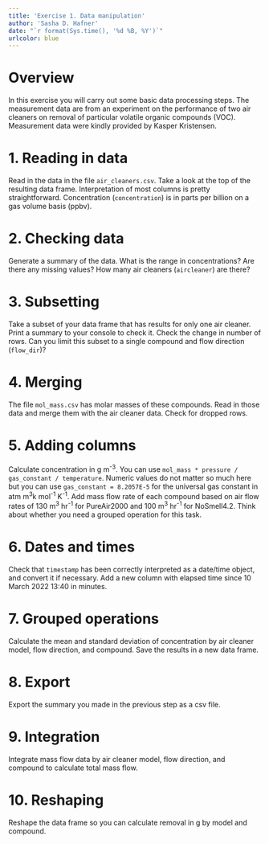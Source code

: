 ```yaml
---
title: 'Exercise 1. Data manipulation'
author: 'Sasha D. Hafner'
date: "`r format(Sys.time(), '%d %B, %Y')`"
urlcolor: blue
---
```


# Overview
In this exercise you will carry out some basic data processing steps.
The measurement data are from an experiment on the performance of two air cleaners on removal of particular volatile organic compounds (VOC).
Measurement data were kindly provided by Kasper Kristensen.

# 1. Reading in data
Read in the data in the file `air_cleaners.csv`.
Take a look at the top of the resulting data frame.
Interpretation of most columns is pretty straightforward.
Concentration (`concentration`) is in parts per billion on a gas volume basis (ppbv).

# 2. Checking data
Generate a summary of the data.
What is the range in concentrations?
Are there any missing values?
How many air cleaners (`aircleaner`) are there?

# 3. Subsetting
Take a subset of your data frame that has results for only one air cleaner.
Print a summary to your console to check it.
Check the change in number of rows.
Can you limit this subset to a single compound and flow direction (`flow_dir`)?

# 4. Merging
The file `mol_mass.csv` has molar masses of these compounds.
Read in those data and merge them with the air cleaner data.
Check for dropped rows.

# 5. Adding columns
Calculate concentration in g m^-3^.
You can use `mol_mass * pressure / gas_constant / temperature`.
Numeric values do not matter so much here but you can use `gas_constant = 8.2057E-5` for the universal gas constant in atm m^3^k mol^-1^ K^-1^.
Add mass flow rate of each compound based on air flow rates of 130 m^3^ hr^-1^ for PureAir2000 and 100 m^3^ hr^-1^ for NoSmell4.2.
Think about whether you need a grouped operation for this task.

# 6. Dates and times
Check that `timestamp` has been correctly interpreted as a date/time object, and convert it if necessary.
Add a new column with elapsed time since 10 March 2022 13:40 in minutes.

# 7. Grouped operations
Calculate the mean and standard deviation of concentration by air cleaner model, flow direction, and compound.
Save the results in a new data frame. 

# 8. Export
Export the summary you made in the previous step as a csv file.

# 9. Integration
Integrate mass flow data by air cleaner model, flow direction, and compound to calculate total mass flow.

# 10. Reshaping
Reshape the data frame so you can calculate removal in g by model and compound.
